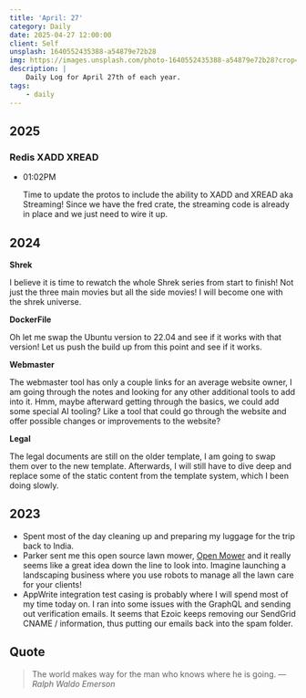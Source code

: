 ```yaml
---
title: 'April: 27'
category: Daily
date: 2025-04-27 12:00:00
client: Self
unsplash: 1640552435388-a54879e72b28
img: https://images.unsplash.com/photo-1640552435388-a54879e72b28?crop=entropy&cs=srgb&fm=jpg&ixid=MnwzNjM5Nzd8MHwxfHJhbmRvbXx8fHx8fHx8fDE2ODE3NDg2ODY&ixlib=rb-4.0.3&q=85
description: |
    Daily Log for April 27th of each year.
tags:
    - daily
---
```


## 2025

### Redis XADD XREAD

-   01:02PM

    Time to update the protos to include the ability to XADD and XREAD aka Streaming!
    Since we have the fred crate, the streaming code is already in place and we just need to wire it up.
    

## 2024

**Shrek**

I believe it is time to rewatch the whole Shrek series from start to finish!
Not just the three main movies but all the side movies!
I will become one with the shrek universe.

**DockerFile**

Oh let me swap the Ubuntu version to 22.04 and see if it works with that version!
Let us push the build up from this point and see if it works.


**Webmaster**

The webmaster tool has only a couple links for an average website owner, I am going through the notes and looking for any other additional tools to add into it.
Hmm, maybe afterward getting through the basics, we could add some special AI tooling? 
Like a tool that could go through the website and offer possible changes or improvements to the website?

**Legal**

The legal documents are still on the older template, I am going to swap them over to the new template.
Afterwards, I will still have to dive deep and replace some of the static content from the template system, which I been doing slowly.


## 2023

- Spent most of the day cleaning up and preparing my luggage for the trip back to India.
- Parker sent me this open source lawn mower, [Open Mower](https://github.com/ClemensElflein/OpenMower) and it really seems like a great idea down the line to look into. Imagine launching a landscaping business where you use robots to manage all the lawn care for your clients!
- AppWrite integration test casing is probably where I will spend most of my time today on. I ran into some issues with the GraphQL and sending out verification emails. It seems that Ezoic keeps removing our SendGrid CNAME / information, thus putting our emails back into the spam folder.

## Quote

> The world makes way for the man who knows where he is going.
> — <cite>Ralph Waldo Emerson</cite>